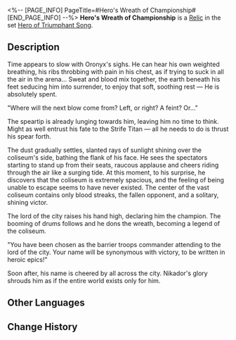 <%-- [PAGE_INFO]
PageTitle=#Hero's Wreath of Championship#
[END_PAGE_INFO] --%>
{{Relic Infobox
|id        = 61231
|image     = Item Hero's Wreath of Championship.png{{subst:void|<!--$UPLOAD:<<SpriteOutput/RelicFigures/IconRelic_123_1.png>-<Item Hero's Wreath of Championship.png>-<Relic Icons>>-->}}
|set       = Hero of Triumphant Song
|piece     = Head
|mentions  = 
}}
{{Description|Wreath awarded to the coliseum champion. Every gold leaf shimmers with courage and glory.}}
'''Hero's Wreath of Championship''' is a [[Relic]] in the set [[Hero of Triumphant Song]].

==Description==
Time appears to slow with Oronyx's sighs. He can hear his own weighted breathing, his ribs throbbing with pain in his chest, as if trying to suck in all the air in the arena... Sweat and blood mix together, the earth beneath his feet seducing him into surrender, to enjoy that soft, soothing rest &mdash; He is absolutely spent.

"Where will the next blow come from? Left, or right? A feint? Or..."

The speartip is already lunging towards him, leaving him no time to think. Might as well entrust his fate to the Strife Titan &mdash; all he needs to do is thrust his spear forth.

The dust gradually settles, slanted rays of sunlight shining over the coliseum's side, bathing the flank of his face. He sees the spectators starting to stand up from their seats, raucous applause and cheers riding through the air like a surging tide. At this moment, to his surprise, he discovers that the coliseum is extremely spacious, and the feeling of being unable to escape seems to have never existed. The center of the vast coliseum contains only blood streaks, the fallen opponent, and a solitary, shining victor.

The lord of the city raises his hand high, declaring him the champion. The booming of drums follows and he dons the wreath, becoming a legend of the coliseum.

"You have been chosen as the barrier troops commander attending to the lord of the city. Your name will be synonymous with victory, to be written in heroic epics!"

Soon after, his name is cheered by all across the city. Nikador's glory shrouds him as if the entire world exists only for him.

==Other Languages==
{{Other Languages
|en   = Hero's Wreath of Championship
|zhs  = 英豪的冠军桂冠
|zht  = 英豪的冠軍桂冠
|ja   = {{Rubi|英雄|えいゆう}}の{{Rubi|月桂冠|げっけいかん}}
|ko   = 영웅의 우승자 월계관
|es   = Laureola de la victoria del héroe
|fr   = Couronne triomphale du héros
|ru   = Лавровый венец героя
|th   = Hero's Wreath of Championship
|vi   = Vòng Nguyệt Quế Quán Quân Anh Hùng
|de   = Siegerkranz des Helden
|id   = Hero's Wreath of Championship
|pt   = Grinalda do Campeonato do Herói
}}

==Change History==
{{Change History|3.0}}
